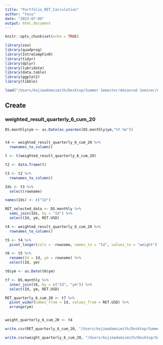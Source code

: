 ```yaml
---
title: "Portfolio_RET_Calculation"
author: "Yasu"
date: "2023-07-09"
output: html_document
---
```


```r
knitr::opts_chunk$set(echo = TRUE)
```

```r
library(zoo)
library(quadprog)
library(IntroCompFinR)
library(tidyr)
library(dplyr)
library(lubridate)
library(data.table)
library(ggplot2)
library(tibble)
```
```r
load("/Users/kojimadamsimith/Desktop/Summer Semester/Advanced Seminar/GBR/Original_Dataset/GBR_DS_monthly.RData")
```

## Create
### weighted_result_quarterly_6_cum_20
```r

DS.monthly$ym <- as.Date(as.yearmon(DS.monthly$ym,"%Y.%m"))


t4 <- weighted_result_quarterly_6_cum_20 %>% 
  rownames_to_column()

t <- t(weighted_result_quarterly_6_cum_20)

t2 <- data.frame(t)

t3 <- t2 %>% 
  rownames_to_column()

Ids <- t3 %>% 
  select(rowname)

names(Ids) <- c("Id")

RET_selected_data <- DS.monthly %>%
  semi_join(Ids, by = "Id") %>% 
  select(Id, ym, RET.USD)

t4 <- weighted_result_quarterly_6_cum_20 %>% 
  rownames_to_column()

t5 <- t4 %>% 
  pivot_longer(cols = -rowname, names_to = "Id", values_to = "weight")

t6 <- t5 %>% 
  rename(Id = Id, ym = rowname) %>% 
  select(Id, ym)

t6$ym <- as.Date(t6$ym)

t7 <- DS.monthly %>%
  inner_join(t6, by = c("Id", "ym")) %>% 
  select(Id, ym, RET.USD)

RET_quarterly_6_cum_20 <- t7 %>% 
  pivot_wider(names_from = Id, values_from = RET.USD) %>% 
  arrange(ym)


weight_quarterly_6_cum_20 <- t4

write.csv(RET_quarterly_6_cum_20, "/Users/kojimadamsimith/Desktop/Summer Semester/Advanced Seminar/GBR/SS23_Empirical-Asset-Pricing/Weighting/portfolio_return/RET_quarterly_6_cum_20.csv")

write.csv(weight_quarterly_6_cum_20, "/Users/kojimadamsimith/Desktop/Summer Semester/Advanced Seminar/GBR/SS23_Empirical-Asset-Pricing/Weighting/portfolio_return/weight_quarterly_6_cum_20.csv")
```

